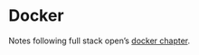 # Docker 

Notes following full stack open's [docker chapter](https://fullstackopen.com/en/part12).  